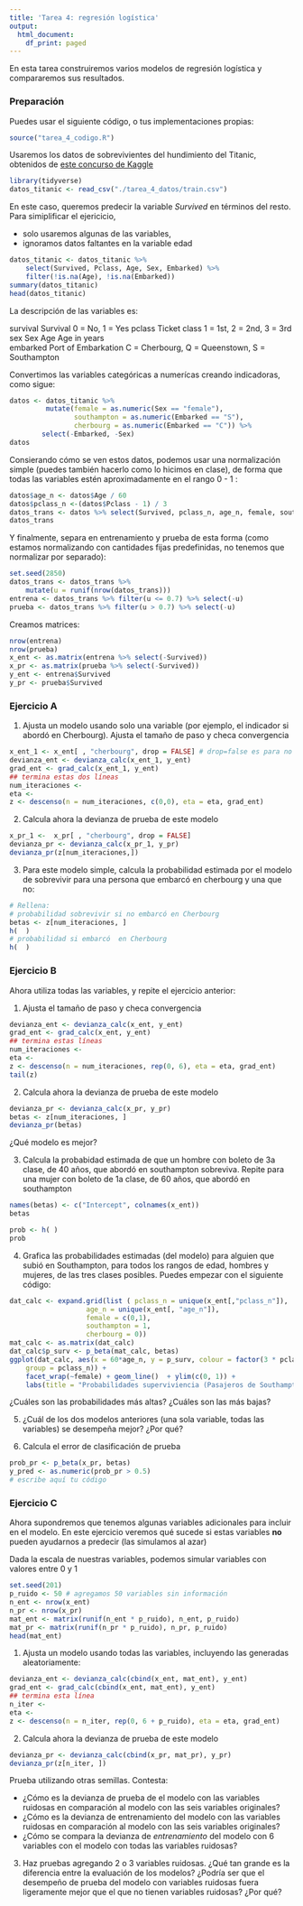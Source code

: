 ```yaml
---
title: 'Tarea 4: regresión logística'
output:
  html_document:
    df_print: paged
---
```


En esta tarea construiremos varios modelos de regresión logística
y compararemos sus resultados.

### Preparación

Puedes usar el siguiente código, o tus implementaciones propias:

```r
source("tarea_4_codigo.R")
```

Usaremos los datos de sobrevivientes del hundimiento del Titanic,
obtenidos de [este concurso de Kaggle](https://www.kaggle.com/c/titanic)

```r
library(tidyverse)
datos_titanic <- read_csv("./tarea_4_datos/train.csv")
```

En este caso, queremos predecir la variable *Survived* en términos del resto.
Para simiplificar el ejericicio, 

 - solo usaremos algunas de las variables,
 - ignoramos datos faltantes en la variable edad

```r
datos_titanic <- datos_titanic %>% 
    select(Survived, Pclass, Age, Sex, Embarked) %>%
    filter(!is.na(Age), !is.na(Embarked))
summary(datos_titanic)
head(datos_titanic)
```

La descripción de las variables es:

survival	Survival	0 = No, 1 = Yes
pclass	Ticket class	1 = 1st, 2 = 2nd, 3 = 3rd
sex	Sex	
Age	Age in years	
embarked	Port of Embarkation	C = Cherbourg, Q = Queenstown, S = Southampton

Convertimos las variables categóricas a numerícas creando indicadoras, como
sigue:

```r
datos <- datos_titanic %>% 
         mutate(female = as.numeric(Sex == "female"),
                southampton = as.numeric(Embarked == "S"),
                cherbourg = as.numeric(Embarked == "C")) %>%
        select(-Embarked, -Sex)
datos
```

Consierando cómo se ven estos datos, podemos usar una normalización simple
(puedes también hacerlo como lo hicimos en clase), de forma que todas las variables
estén aproximadamente en el rango 0 - 1 :

```r
datos$age_n <- datos$Age / 60
datos$pclass_n <-(datos$Pclass - 1) / 3
datos_trans <- datos %>% select(Survived, pclass_n, age_n, female, southampton, cherbourg)
datos_trans
```


Y finalmente, separa en entrenamiento y prueba de esta forma (como estamos
normalizando con cantidades fijas predefinidas, no tenemos que normalizar por separado):

```r
set.seed(2850)
datos_trans <- datos_trans %>% 
    mutate(u = runif(nrow(datos_trans))) 
entrena <- datos_trans %>% filter(u <= 0.7) %>% select(-u)
prueba <- datos_trans %>% filter(u > 0.7) %>% select(-u)
```

Creamos matrices:

```r
nrow(entrena)
nrow(prueba)
x_ent <- as.matrix(entrena %>% select(-Survived))
x_pr <- as.matrix(prueba %>% select(-Survived))
y_ent <- entrena$Survived
y_pr <- prueba$Survived
```


### Ejercicio A

1. Ajusta un modelo usando solo una variable (por ejemplo, el indicador si 
abordó en Cherbourg). Ajusta el tamaño de paso y checa convergencia

```r
x_ent_1 <- x_ent[ , "cherbourg", drop = FALSE] # drop=false es para no convertir en vector
devianza_ent <- devianza_calc(x_ent_1, y_ent)
grad_ent <- grad_calc(x_ent_1, y_ent)
## termina estas dos líneas
num_iteraciones <- 
eta <- 
z <- descenso(n = num_iteraciones, c(0,0), eta = eta, grad_ent)
```

2. Calcula ahora la devianza de prueba de este modelo

```r
x_pr_1 <-  x_pr[ , "cherbourg", drop = FALSE]
devianza_pr <- devianza_calc(x_pr_1, y_pr)
devianza_pr(z[num_iteraciones,])
```

3. Para este modelo simple, calcula la probabilidad estimada por el modelo
de sobrevivir 
para una persona que embarcó en cherbourg y una que no:

```r
# Rellena:
# probabilidad sobrevivir si no embarcó en Cherbourg
betas <- z[num_iteraciones, ]
h(  )
# probabilidad si embarcó  en Cherbourg
h(  )
```


### Ejercicio B

Ahora utiliza todas las variables, y repite el ejercicio anterior:

1. Ajusta el tamaño de paso y checa convergencia

```r
devianza_ent <- devianza_calc(x_ent, y_ent)
grad_ent <- grad_calc(x_ent, y_ent)
## termina estas líneas
num_iteraciones <- 
eta <- 
z <- descenso(n = num_iteraciones, rep(0, 6), eta = eta, grad_ent)
tail(z)
```

2. Calcula ahora la devianza de prueba de este modelo

```r
devianza_pr <- devianza_calc(x_pr, y_pr)
betas <- z[num_iteraciones, ]
devianza_pr(betas)
```

¿Qué modelo es mejor?

3. Calcula la probabidad estimada de que un hombre con boleto de 3a clase, de 40 años,
que abordó en southampton sobreviva. Repite para una mujer con boleto de 1a clase, de 60
años, que abordó en southampton


```r
names(betas) <- c("Intercept", colnames(x_ent))
betas
```

```r
prob <- h( )
prob
```


4. Grafica las probabilidades estimadas (del modelo) para alguien que subió en Southampton,
para todos los rangos de edad, hombres y mujeres, de las tres clases posibles. Puedes
empezar con el siguiente código:

```r
dat_calc <- expand.grid(list ( pclass_n = unique(x_ent[,"pclass_n"]),
                   age_n = unique(x_ent[, "age_n"]),
                   female = c(0,1),
                   southampton = 1,
                   cherbourg = 0))
mat_calc <- as.matrix(dat_calc)
dat_calc$p_surv <- p_beta(mat_calc, betas)
ggplot(dat_calc, aes(x = 60*age_n, y = p_surv, colour = factor(3 * pclass_n + 1), 
    group = pclass_n)) +
    facet_wrap(~female) + geom_line()  + ylim(c(0, 1)) +
    labs(title = "Probabilidades superviviencia (Pasajeros de Southampton)")
```

¿Cuáles son las probabilidades más altas? ¿Cuáles son las más bajas?

5. ¿Cuál de los dos modelos anteriores (una sola variable, todas las variables)
se desempeña mejor? ¿Por qué?

6. Calcula el error de clasificación de prueba 

```r
prob_pr <- p_beta(x_pr, betas)
y_pred <- as.numeric(prob_pr > 0.5)
# escribe aquí tu código

```

### Ejercicio C

Ahora supondremos que tenemos algunas variables adicionales para incluir en el modelo.
En este ejercicio veremos qué sucede si estas variables **no** pueden ayudarnos
a predecir (las simulamos al azar)

Dada la escala de nuestras variables, podemos simular variables con valores entre 0 y 1

```r
set.seed(201)
p_ruido <- 50 # agregamos 50 variables sin información
n_ent <- nrow(x_ent)
n_pr <- nrow(x_pr)
mat_ent <- matrix(runif(n_ent * p_ruido), n_ent, p_ruido)
mat_pr <- matrix(runif(n_pr * p_ruido), n_pr, p_ruido)
head(mat_ent)
```

1. Ajusta un modelo usando todas las variables, incluyendo
las generadas aleatoriamente:

```r
devianza_ent <- devianza_calc(cbind(x_ent, mat_ent), y_ent)
grad_ent <- grad_calc(cbind(x_ent, mat_ent), y_ent)
## termina esta línea
n_iter <- 
eta <- 
z <- descenso(n = n_iter, rep(0, 6 + p_ruido), eta = eta, grad_ent)
```

2. Calcula ahora la devianza de prueba de este modelo

```r
devianza_pr <- devianza_calc(cbind(x_pr, mat_pr), y_pr)
devianza_pr(z[n_iter, ])
```

Prueba utilizando otras semillas. Contesta:

- ¿Cómo es la devianza de prueba
de el modelo con las variables ruidosas en comparación al modelo con
las seis variables originales?
- ¿Cómo es la devianza de entrenamiento
del modelo con las variables ruidosas en comparación al modelo con
las seis variables originales?
- ¿Cómo se compara la devianza de *entrenamiento* del modelo con 6 variables
con el modelo con todas las variables ruidosas?

3. Haz pruebas agregando 2 o 3 variables ruidosas. ¿Qué tan grande es la diferencia
entre la evaluación de los modelos? ¿Podría ser que el desempeño de prueba del modelo con variables ruidosas
fuera ligeramente mejor que el que no tienen variables ruidosas? ¿Por qué?

